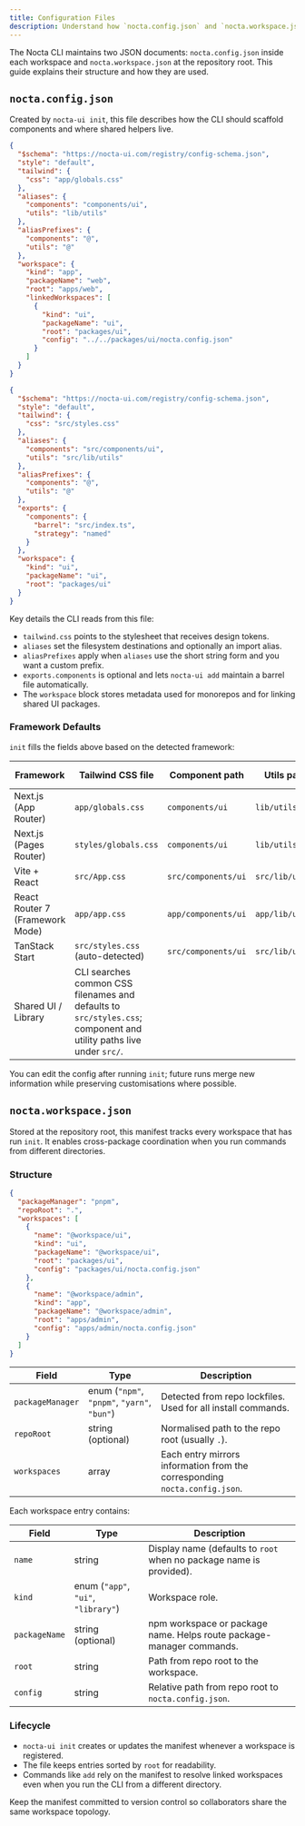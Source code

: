 ```yaml
---
title: Configuration Files
description: Understand how `nocta.config.json` and `nocta.workspace.json` guide the CLI.
---
```


The Nocta CLI maintains two JSON documents: `nocta.config.json` inside each workspace and `nocta.workspace.json` at the repository root. This guide explains their structure and how they are used.

## `nocta.config.json`
Created by `nocta-ui init`, this file describes how the CLI should scaffold components and where shared helpers live.

```json title="App workspace linked to shared UI"
{
  "$schema": "https://nocta-ui.com/registry/config-schema.json",
  "style": "default",
  "tailwind": {
    "css": "app/globals.css"
  },
  "aliases": {
    "components": "components/ui",
    "utils": "lib/utils"
  },
  "aliasPrefixes": {
    "components": "@",
    "utils": "@"
  },
  "workspace": {
    "kind": "app",
    "packageName": "web",
    "root": "apps/web",
    "linkedWorkspaces": [
      {
        "kind": "ui",
        "packageName": "ui",
        "root": "packages/ui",
        "config": "../../packages/ui/nocta.config.json"
      }
    ]
  }
}
```

```json title="Shared UI workspace with export barrel"
{
  "$schema": "https://nocta-ui.com/registry/config-schema.json",
  "style": "default",
  "tailwind": {
    "css": "src/styles.css"
  },
  "aliases": {
    "components": "src/components/ui",
    "utils": "src/lib/utils"
  },
  "aliasPrefixes": {
    "components": "@",
    "utils": "@"
  },
  "exports": {
    "components": {
      "barrel": "src/index.ts",
      "strategy": "named"
    }
  },
  "workspace": {
    "kind": "ui",
    "packageName": "ui",
    "root": "packages/ui"
  }
}
```

Key details the CLI reads from this file:
- `tailwind.css` points to the stylesheet that receives design tokens.
- `aliases` set the filesystem destinations and optionally an import alias.
- `aliasPrefixes` apply when `aliases` use the short string form and you want a custom prefix.
- `exports.components` is optional and lets `nocta-ui add` maintain a barrel file automatically.
- The `workspace` block stores metadata used for monorepos and for linking shared UI packages.

### Framework Defaults
`init` fills the fields above based on the detected framework:

| Framework | Tailwind CSS file | Component path | Utils path | Alias prefix |
|-----------|------------------|----------------|------------|--------------|
| Next.js (App Router) | `app/globals.css` | `components/ui` | `lib/utils` | `@` |
| Next.js (Pages Router) | `styles/globals.css` | `components/ui` | `lib/utils` | `@` |
| Vite + React | `src/App.css` | `src/components/ui` | `src/lib/utils` | `@` |
| React Router 7 (Framework Mode) | `app/app.css` | `app/components/ui` | `app/lib/utils` | `~` |
| TanStack Start | `src/styles.css` (auto-detected) | `src/components/ui` | `src/lib/utils` | `@` |
| Shared UI / Library | CLI searches common CSS filenames and defaults to `src/styles.css`; component and utility paths live under `src/`. |

You can edit the config after running `init`; future runs merge new information while preserving customisations where possible.

## `nocta.workspace.json`
Stored at the repository root, this manifest tracks every workspace that has run `init`. It enables cross-package coordination when you run commands from different directories.

### Structure
```json
{
  "packageManager": "pnpm",
  "repoRoot": ".",
  "workspaces": [
    {
      "name": "@workspace/ui",
      "kind": "ui",
      "packageName": "@workspace/ui",
      "root": "packages/ui",
      "config": "packages/ui/nocta.config.json"
    },
    {
      "name": "@workspace/admin",
      "kind": "app",
      "packageName": "@workspace/admin",
      "root": "apps/admin",
      "config": "apps/admin/nocta.config.json"
    }
  ]
}
```

| Field | Type | Description |
|-------|------|-------------|
| `packageManager` | enum (`"npm"`, `"pnpm"`, `"yarn"`, `"bun"`) | Detected from repo lockfiles. Used for all install commands. |
| `repoRoot` | string (optional) | Normalised path to the repo root (usually `.`). |
| `workspaces` | array | Each entry mirrors information from the corresponding `nocta.config.json`. |

Each workspace entry contains:

| Field | Type | Description |
|-------|------|-------------|
| `name` | string | Display name (defaults to `root` when no package name is provided). |
| `kind` | enum (`"app"`, `"ui"`, `"library"`) | Workspace role. |
| `packageName` | string (optional) | npm workspace or package name. Helps route package-manager commands. |
| `root` | string | Path from repo root to the workspace. |
| `config` | string | Relative path from repo root to `nocta.config.json`. |

### Lifecycle
- `nocta-ui init` creates or updates the manifest whenever a workspace is registered.
- The file keeps entries sorted by `root` for readability.
- Commands like `add` rely on the manifest to resolve linked workspaces even when you run the CLI from a different directory.

Keep the manifest committed to version control so collaborators share the same workspace topology.
